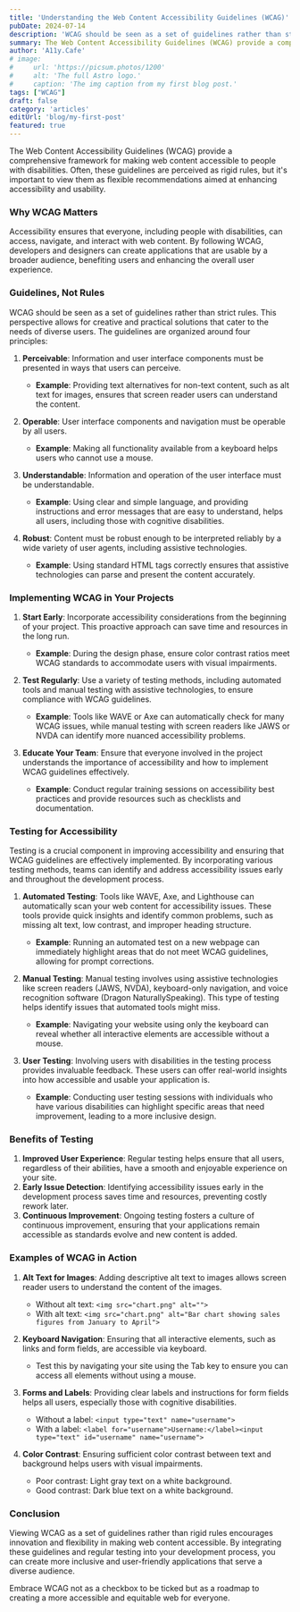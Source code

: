 ```yaml
---
title: 'Understanding the Web Content Accessibility Guidelines (WCAG)'
pubDate: 2024-07-14
description: 'WCAG should be seen as a set of guidelines rather than strict rules.'
summary: The Web Content Accessibility Guidelines (WCAG) provide a comprehensive framework for making web content accessible to people with disabilities. Often, these guidelines are perceived as rigid rules, but it's important to view them as flexible recommendations aimed at enhancing accessibility and usability.
author: 'A11y.Cafe'
# image:
#     url: 'https://picsum.photos/1200'
#     alt: 'The full Astro logo.'
#     caption: 'The img caption from my first blog post.'
tags: ["WCAG"]
draft: false
category: 'articles'
editUrl: 'blog/my-first-post'
featured: true
---
```



The Web Content Accessibility Guidelines (WCAG) provide a comprehensive framework for making web content accessible to people with disabilities. Often, these guidelines are perceived as rigid rules, but it's important to view them as flexible recommendations aimed at enhancing accessibility and usability.

### Why WCAG Matters

Accessibility ensures that everyone, including people with disabilities, can access, navigate, and interact with web content. By following WCAG, developers and designers can create applications that are usable by a broader audience, benefiting users and enhancing the overall user experience.

### Guidelines, Not Rules

WCAG should be seen as a set of guidelines rather than strict rules. This perspective allows for creative and practical solutions that cater to the needs of diverse users. The guidelines are organized around four principles:

1. **Perceivable**: Information and user interface components must be presented in ways that users can perceive.
   - **Example**: Providing text alternatives for non-text content, such as alt text for images, ensures that screen reader users can understand the content.

2. **Operable**: User interface components and navigation must be operable by all users.
   - **Example**: Making all functionality available from a keyboard helps users who cannot use a mouse.

3. **Understandable**: Information and operation of the user interface must be understandable.
   - **Example**: Using clear and simple language, and providing instructions and error messages that are easy to understand, helps all users, including those with cognitive disabilities.

4. **Robust**: Content must be robust enough to be interpreted reliably by a wide variety of user agents, including assistive technologies.
   - **Example**: Using standard HTML tags correctly ensures that assistive technologies can parse and present the content accurately.

### Implementing WCAG in Your Projects

1. **Start Early**: Incorporate accessibility considerations from the beginning of your project. This proactive approach can save time and resources in the long run.
   - **Example**: During the design phase, ensure color contrast ratios meet WCAG standards to accommodate users with visual impairments.

2. **Test Regularly**: Use a variety of testing methods, including automated tools and manual testing with assistive technologies, to ensure compliance with WCAG guidelines.
   - **Example**: Tools like WAVE or Axe can automatically check for many WCAG issues, while manual testing with screen readers like JAWS or NVDA can identify more nuanced accessibility problems.

3. **Educate Your Team**: Ensure that everyone involved in the project understands the importance of accessibility and how to implement WCAG guidelines effectively.
   - **Example**: Conduct regular training sessions on accessibility best practices and provide resources such as checklists and documentation.

### Testing for Accessibility

Testing is a crucial component in improving accessibility and ensuring that WCAG guidelines are effectively implemented. By incorporating various testing methods, teams can identify and address accessibility issues early and throughout the development process.

1. **Automated Testing**: Tools like WAVE, Axe, and Lighthouse can automatically scan your web content for accessibility issues. These tools provide quick insights and identify common problems, such as missing alt text, low contrast, and improper heading structure.
   - **Example**: Running an automated test on a new webpage can immediately highlight areas that do not meet WCAG guidelines, allowing for prompt corrections.

2. **Manual Testing**: Manual testing involves using assistive technologies like screen readers (JAWS, NVDA), keyboard-only navigation, and voice recognition software (Dragon NaturallySpeaking). This type of testing helps identify issues that automated tools might miss.
   - **Example**: Navigating your website using only the keyboard can reveal whether all interactive elements are accessible without a mouse.

3. **User Testing**: Involving users with disabilities in the testing process provides invaluable feedback. These users can offer real-world insights into how accessible and usable your application is.
   - **Example**: Conducting user testing sessions with individuals who have various disabilities can highlight specific areas that need improvement, leading to a more inclusive design.

### Benefits of Testing

1. **Improved User Experience**: Regular testing helps ensure that all users, regardless of their abilities, have a smooth and enjoyable experience on your site.
2. **Early Issue Detection**: Identifying accessibility issues early in the development process saves time and resources, preventing costly rework later.
3. **Continuous Improvement**: Ongoing testing fosters a culture of continuous improvement, ensuring that your applications remain accessible as standards evolve and new content is added.

### Examples of WCAG in Action

1. **Alt Text for Images**: Adding descriptive alt text to images allows screen reader users to understand the content of the images.
   - Without alt text: `<img src="chart.png" alt="">`
   - With alt text: `<img src="chart.png" alt="Bar chart showing sales figures from January to April">`

2. **Keyboard Navigation**: Ensuring that all interactive elements, such as links and form fields, are accessible via keyboard.
   - Test this by navigating your site using the Tab key to ensure you can access all elements without using a mouse.

3. **Forms and Labels**: Providing clear labels and instructions for form fields helps all users, especially those with cognitive disabilities.
   - Without a label: `<input type="text" name="username">`
   - With a label: `<label for="username">Username:</label><input type="text" id="username" name="username">`

4. **Color Contrast**: Ensuring sufficient color contrast between text and background helps users with visual impairments.
   - Poor contrast: Light gray text on a white background.
   - Good contrast: Dark blue text on a white background.

### Conclusion

Viewing WCAG as a set of guidelines rather than rigid rules encourages innovation and flexibility in making web content accessible. By integrating these guidelines and regular testing into your development process, you can create more inclusive and user-friendly applications that serve a diverse audience.

Embrace WCAG not as a checkbox to be ticked but as a roadmap to creating a more accessible and equitable web for everyone.